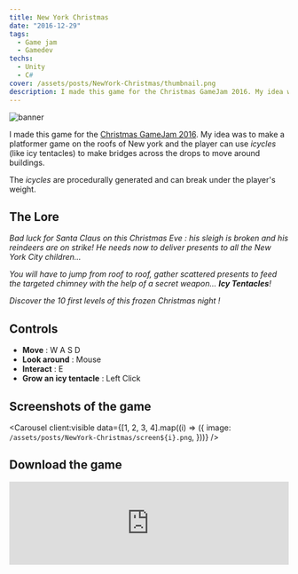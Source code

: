 ```yaml
---
title: New York Christmas
date: "2016-12-29"
tags:
  - Game jam
  - Gamedev
techs:
  - Unity
  - C#
cover: /assets/posts/NewYork-Christmas/thumbnail.png
description: I made this game for the Christmas GameJam 2016. My idea was to make a platformer game on the roofs of New york and the player can use icycles (like icy tentacles) to make bridges across the drops to move around buildings.
---
```



![banner](/assets/posts/NewYork-Christmas/banner.jpg)

I made this game for the [Christmas GameJam 2016](https://itch.io/jam/xmas2016). My idea was to make a platformer game on the roofs of New york and the player can use _icycles_ (like icy tentacles) to make bridges across the drops to move around buildings.

The _icycles_ are procedurally generated and can break under the player's weight.

## The Lore

_Bad luck for Santa Claus on this Christmas Eve : his sleigh is broken and his reindeers are on strike! He needs now to deliver presents to all the New York City children..._

_You will have to jump from roof to roof, gather scattered presents to feed the targeted chimney with the help of a secret weapon... **Icy Tentacles**!_

_Discover the 10 first levels of this frozen Christmas night !_

## Controls

- **Move** : W A S D
- **Look around** : Mouse
- **Interact** : E
- **Grow an icy tentacle** : Left Click

## Screenshots of the game

<Carousel
  client:visible
  data={[1, 2, 3, 4].map((i) => ({
    image: `/assets/posts/NewYork-Christmas/screen${i}.png`,
  }))}
/>

## Download the game

<iframe frameborder="0" src="https://itch.io/embed/75019" width="100%">
  <a href="https://gabrielvidal.itch.io/nyxmas">
    New York Christmas by Gabriel Vidal
  </a>
</iframe>

